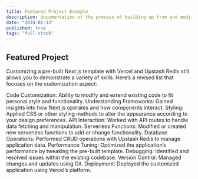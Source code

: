 ```yaml
---
title: Featured Project Example
description: documentation of the process of building up from and modifying this nextjs pre-made template created by chronark.
date: "2024-01-13"
published: true
tags: "full-stack"
---
```

## Featured Project 

Customizing a pre-built Next.js template with Vercel and Upstash Redis still allows you to demonstrate a variety of skills. Here’s a revised list that focuses on the customization aspect:

Code Customization: Ability to modify and extend existing code to fit personal style and functionality.
Understanding Frameworks: Gained insights into how Next.js operates and how components interact.
Styling: Applied CSS or other styling methods to alter the appearance according to your design preferences.
API Interaction: Worked with API routes to handle data fetching and manipulation.
Serverless Functions: Modified or created new serverless functions to add or change functionality.
Database Operations: Performed CRUD operations with Upstash Redis to manage application data.
Performance Tuning: Optimized the application’s performance by tweaking the pre-built template.
Debugging: Identified and resolved issues within the existing codebase.
Version Control: Managed changes and updates using Git.
Deployment: Deployed the customized application using Vercel’s platform.